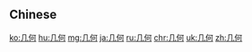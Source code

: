 {{also|幾何}}
==Chinese==
{{zh-see|幾何}}

[[ko:几何]]
[[hu:几何]]
[[mg:几何]]
[[ja:几何]]
[[ru:几何]]
[[chr:几何]]
[[uk:几何]]
[[zh:几何]]